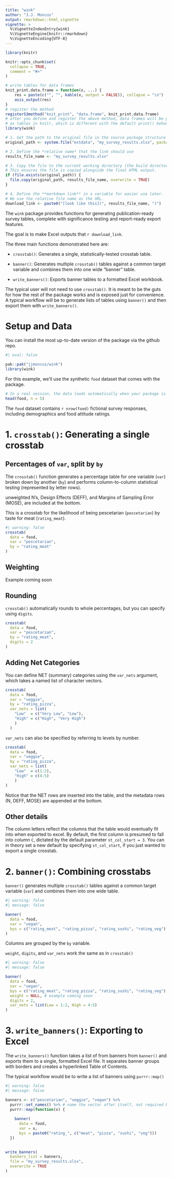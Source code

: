 ```yaml
---
title: "wink"
author: "J.J. Moncus"
output: rmarkdown::html_vignette
vignette: >
  %\VignetteIndexEntry{wink}
  %\VignetteEngine{knitr::rmarkdown}
  %\VignetteEncoding{UTF-8}
---
```


```r
library(knitr)

knitr::opts_chunk$set(
  collapse = TRUE,
  comment = "#>"
)

# write tables for data frames
knit_print.data.frame = function(x, ...) {
    res = paste(c("", "", kable(x, output = FALSE)), collapse = "\n")
    asis_output(res)
}
# register the method
registerS3method("knit_print", "data.frame", knit_print.data.frame)
# after you define and register the above method, data frames will be printed
# as tables in knitr, which is different with the default print() behavior
library(wink)

# 1. Get the path to the original file in the source package structure
original_path <- system.file("extdata", "my_survey_results.xlsx", package = "wink")

# 2. Define the *relative name* that the link should use
results_file_name <- "my_survey_results.xlsx"

# 3. Copy the file to the current working directory (the build directory)
# This ensures the file is copied alongside the final HTML output.
if (file.exists(original_path)) {
  file.copy(original_path, results_file_name, overwrite = TRUE)
}

# 4. Define the **markdown link** in a variable for easier use later.
# We use the relative file name as the URL.
download_link <- paste0("[look like this](", results_file_name, ")")

```


The `wink` package provides functions for generating publication-ready survey tables, complete with significance testing and report-ready export features.

The goal is to make Excel outputs that `r download_link`.

The three main functions demonstrated here are:

- `crosstab()`: Generates a single, statistically-tested crosstab table.

- `banner()`: Generates multiple `crosstab()` tables against a common target variable and combines them into one wide "banner" table.

- `write_banners()`: Exports banner tables to a formatted Excel workbook.

The typical user will not need to use `crosstab()`. It is meant to be the guts for how the rest of the package works and is exposed just for convenience. A typical workflow will be to generate lists of tables using `banner()` and then export them with `write_banners()`.

# Setup and Data

You can install the most up-to-date version of the package via the github repo.

``` r
#| eval: false

pak::pak("jjmoncus/wink")
library(wink)
```


For this example, we'll use the synthetic `food` dataset that comes with the package.

``` r

# In a real session, the data loads automatically when your package is attached.
head(food, n = 5)
```

The `food` dataset contains `r nrow(food)` fictional survey responses, including demographics and food attitude ratings.

# 1. `crosstab()`: Generating a single crosstab

## Percentages of `var`, split by `by`

The `crosstab()` function generates a percentage table for one variable (`var`) broken down by another (`by`) and performs column-to-column statistical testing (represented by letter rows).

unweighted N's, Design Effects (DEFF), and Margins of Sampling Error (MOSE), are included at the bottom.

This is a crosstab for the likelihood of being pescetarian (`pescetarian`) by taste for meat (`rating_meat`).

``` r
#| warning: false
crosstab(
  data = food,
  var = "pescetarian",
  by = "rating_meat"
)
```


## Weighting

Example coming soon

## Rounding

`crosstab()` automatically rounds to whole percentages, but you can specify using `digits`.

``` r
crosstab(
  data = food,
  var = "pescetarian",
  by = "rating_meat",
  digits = 2
)
```

## Adding Net Categories

You can define NET (summary) categories using the `var_nets` argument, which takes a named list of character vectors. 

``` r

crosstab(
  data = food,
  var = "veggie",
  by = "rating_pizza",
  var_nets = list(
    "Low"  = c("Very Low", "Low"),
    "High" = c("High", "Very High")
    )
  )

```


`var_nets` can also be specified by referring to levels by number.

``` r
crosstab(
  data = food,
  var = "veggie",
  by = "rating_pizza",
  var_nets = list(
    "Low"  = c(1:2),
    "High" = c(4:5)
    )
)

```

Notice that the NET rows are inserted into the table, and the metadata rows (N, DEFF, MOSE) are appended at the bottom.

## Other details

The column letters reflect the columns that the table would eventually fit into when exported to excel. By default, the first column is presumed to fall into column `C`, dictated by the default parameter `st_col_start = 3`. You can in theory set a new default by specifying `st_col_start`, if you just wanted to export a single crosstab.

# 2. `banner()`: Combining crosstabs

`banner()` generates multiple `crosstab()` tables against a common target variable (`var`) and combines them into one wide table.

``` r
#| warning: false
#| message: false

banner(
  data = food,
  var = "vegan",
  bys = c("rating_meat", "rating_pizza", "rating_sushi", "rating_veg")
)

```

Columns are grouped by the `by` variable. 

`weight`, `digits`, and `var_nets` work the same as in `crosstab()`

``` r
#| warning: false
#| message: false

banner(
  data = food,
  var = "vegan",
  bys = c("rating_meat", "rating_pizza", "rating_sushi", "rating_veg"),
  weight = NULL, # example coming soon
  digits = 2,
  var_nets = list(Low = 1:2, High = 4:5)
)

```



# 3. `write_banners()`: Exporting to Excel

The `write_banners()` function takes a list of from banners from `banner()` and exports them to a single, formatted Excel file. It separates banner groups with borders and creates a hyperlinked Table of Contents.

The typical workflow would be to write a list of banners using `purrr::map()`

``` r
#| warning: false
#| message: false

banners <- c("pescetarian", "veggie", "vegan") %>%
  purrr::set_names() %>% # name the vector after itself, not required but convenient
  purrr::map(function(x) {
    
    banner(
      data = food, 
      var = x,
      bys = paste0("rating_", c("meat", "pizza", "sushi", "veg")))
  })
    

write_banners(
  banners_list = banners,
  file = "my_survey_results.xlsx",
  overwrite = TRUE
)

```
